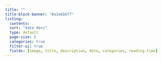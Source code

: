 ```yaml
---
title: ""
title-block-banner: "#a3abb6ff"   
listing:
  contents: .               
  sort: "date desc"
  type: default            
  page-size: 6
  categories: true
  filter-ui: true           
  fields: [image, title, description, date, categories, reading-time]
---
```

